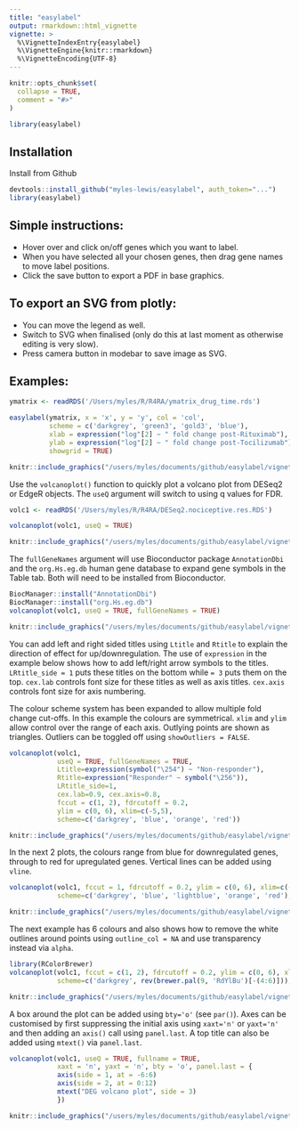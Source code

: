 ```yaml
---
title: "easylabel"
output: rmarkdown::html_vignette
vignette: >
  %\VignetteIndexEntry{easylabel}
  %\VignetteEngine{knitr::rmarkdown}
  %\VignetteEncoding{UTF-8}
---
```


```r
knitr::opts_chunk$set(
  collapse = TRUE,
  comment = "#>"
)
```

```r
library(easylabel)
```

## Installation

Install from Github
```r
devtools::install_github("myles-lewis/easylabel", auth_token="...")
library(easylabel)
```

## Simple instructions:
* Hover over and click on/off genes which you want to label.
* When you have selected all your chosen genes, then drag gene names to move
  label positions.
* Click the save button to export a PDF in base graphics.

## To export an SVG from plotly: 
* You can move the legend as well.
* Switch to SVG when finalised (only do this at last moment as otherwise
  editing is very slow).
* Press camera button in modebar to save image as SVG.

## Examples:

```r
ymatrix <- readRDS('/Users/myles/R/R4RA/ymatrix_drug_time.rds')
```
```r
easylabel(ymatrix, x = 'x', y = 'y', col = 'col',
          scheme = c('darkgrey', 'green3', 'gold3', 'blue'),
          xlab = expression("log"[2] ~ " fold change post-Rituximab"),
          ylab = expression("log"[2] ~ " fold change post-Tocilizumab"),
          showgrid = TRUE)
```

```r
knitr::include_graphics("/users/myles/documents/github/easylabel/vignettes/plot1.png")
```

Use the `volcanoplot()` function to quickly plot a volcano plot from DESeq2 or
EdgeR objects. The `useQ` argument will switch to using q values for FDR.
```r
volc1 <- readRDS('/Users/myles/R/R4RA/DESeq2.nociceptive.res.RDS')
```
```r
volcanoplot(volc1, useQ = TRUE)
```

```r
knitr::include_graphics("/users/myles/documents/github/easylabel/vignettes/plot2.png")
```

The `fullGeneNames` argument will use Bioconductor package `AnnotationDbi` and
the `org.Hs.eg.db` human gene database to expand gene symbols in the Table tab.
Both will need to be installed from Bioconductor.

```r
BiocManager::install("AnnotationDbi")
BiocManager::install("org.Hs.eg.db")
volcanoplot(volc1, useQ = TRUE, fullGeneNames = TRUE)
```

```r
knitr::include_graphics("/users/myles/documents/github/easylabel/vignettes/table1.png")
```

You can add left and right sided titles using `Ltitle` and `Rtitle` to explain
the direction of effect for up/downregulation. The use of `expression` in the
example below shows how to add left/right arrow symbols to the titles.
`LRtitle_side = 1` puts these titles on the bottom while `= 3` puts them on the
top. `cex.lab` controls font size for these titles as well as axis titles.
`cex.axis` controls font size for axis numbering.

The colour scheme system has been expanded to allow multiple fold change
cut-offs. In this example the colours are symmetrical. `xlim` and `ylim` allow
control over the range of each axis. Outlying points are shown as triangles.
Outliers can be toggled off using `showOutliers = FALSE`.

```r
volcanoplot(volc1,
            useQ = TRUE, fullGeneNames = TRUE,
            Ltitle=expression(symbol("\254") ~ "Non-responder"),
            Rtitle=expression("Responder" ~ symbol("\256")),
            LRtitle_side=1,
            cex.lab=0.9, cex.axis=0.8,
            fccut = c(1, 2), fdrcutoff = 0.2,
            ylim = c(0, 6), xlim=c(-5,5),
            scheme=c('darkgrey', 'blue', 'orange', 'red'))
```

```r
knitr::include_graphics("/users/myles/documents/github/easylabel/vignettes/plot3.png")
```

In the next 2 plots, the colours range from blue for downregulated genes,
through to red for upregulated genes. Vertical lines can be added using `vline`.
```r
volcanoplot(volc1, fccut = 1, fdrcutoff = 0.2, ylim = c(0, 6), xlim=c(-5,5),
            scheme=c('darkgrey', 'blue', 'lightblue', 'orange', 'red'), vline=c(-1,1))
```

```r
knitr::include_graphics("/users/myles/documents/github/easylabel/vignettes/plot4.png")
```

The next example has 6 colours and also shows how to remove the white outlines
around points using `outline_col = NA` and use transparency instead via `alpha`.
```r
library(RColorBrewer)
volcanoplot(volc1, fccut = c(1, 2), fdrcutoff = 0.2, ylim = c(0, 6), xlim=c(-5,5),
            scheme=c('darkgrey', rev(brewer.pal(9, 'RdYlBu')[-(4:6)])), alpha=0.75, outline_col=NA)
```

```r
knitr::include_graphics("/users/myles/documents/github/easylabel/vignettes/plot5.png")
```

A box around the plot can be added using `bty='o'` (see `par()`).
Axes can be customised by first suppressing the initial axis using `xaxt='n'` or
`yaxt='n'` and then adding an `axis()` call using `panel.last`.
A top title can also be added using `mtext()` via `panel.last`. 
```r
volcanoplot(volc1, useQ = TRUE, fullname = TRUE,
            xaxt = 'n', yaxt = 'n', bty = 'o', panel.last = {
            axis(side = 1, at = -6:6)
            axis(side = 2, at = 0:12)
            mtext("DEG volcano plot", side = 3)
            })
```

```r
knitr::include_graphics("/users/myles/documents/github/easylabel/vignettes/plot6.png")
```


